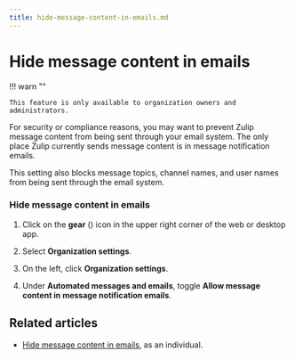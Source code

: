 ```yaml
---
title: hide-message-content-in-emails.md
---
```


# Hide message content in emails


!!! warn ""

    This feature is only available to organization owners and administrators.




For security or compliance reasons, you may want to prevent Zulip message
content from being sent through your email system. The only place Zulip
currently sends message content is in message notification emails.

This setting also blocks message topics, channel names, and user names from
being sent through the email system.

### Hide message content in emails

<Tabs>
<TabItem label="instructions-for-all-platforms">

1. Click on the **gear** (<i class="zulip-icon zulip-icon-gear"></i>) icon in the upper
   right corner of the web or desktop app.

1. Select **Organization settings**.

1. On the left, click **Organization settings**.



1. Under **Automated messages and emails**, toggle
   **Allow message content in message notification emails**.

</TabItem>
</Tabs>

## Related articles

* [Hide message content in emails](/help/email-notifications#hide-message-content),
  as an individual.


